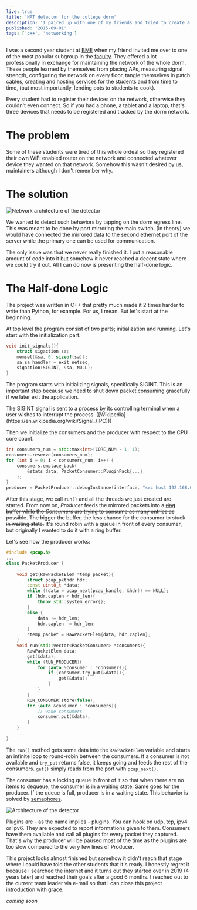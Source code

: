 ```yaml
---
live: true
title: 'NAT detector for the college dorm'
description: 'I paired up with one of my friends and tried to create a very simple tool. We failed.'
published: '2015-09-01'
tags: ['c++', 'networking']
---
```



I was a second year student at [BME](https://vik.bme.hu/en/) when my friend invited me over to
one of the most popular subgroup in the [faculty](https://kszk.bme.hu/). They offered a lot professionally
in exchange for maintaining the network of the whole dorm.
These people learned by themselves from placing APs, measuring signal strength, configuring
the network on every floor, tangle themselves in patch cables, creating and hosting services
for the students and from time to time, (but most importantly, lending pots to students to cook).

Every student had to register their devices on the network, otherwise they couldn't even connect.
So if you had a phone, a tablet and a laptop, that's three devices that needs to be registered and tracked by
the dorm network.

# The problem

Some of these students were tired of this whole ordeal so they registered their own WiFi enabled router
on the network and connected whatever device they wanted on that network.
Somehow this wasn't desired by us, maintainers although I don't remember why.

# The solution

<Image src={architecture} alt='Network architecture of the detector' />

We wanted to detect such behaviors by tapping on the dorm egress line.
This was meant to be done by port mirroring the main switch.
(In theory) we would have connected the mirrored data to the second ethernet port of the server
while the primary one can be used for communication.

The only issue was that we never really finished it. I put a reasonable amount of code into it
but somehow it never reached a decent state where we could try it out.
All I can do now is presenting the half-done logic.

# The Half-done Logic

The project was written in C++ that pretty much made it 2 times harder to write
than Python, for example. For us, I mean. But let's start at the beginning.

At top level the program consist of two parts; initialization and running.
Let's start with the initialization part.

```cpp
void init_signals(){
    struct sigaction sa;
    memset(&sa, 0, sizeof(sa));
    sa.sa_handler = exit_netsec;
    sigaction(SIGINT, &sa, NULL);
}
```

The program starts with initializing signals, specifically SIGINT.
This is an important step because we need to shut down packet consuming gracefully
if we later exit the application.

<InfoBox>
  The SIGINT signal is sent to a process by its controlling terminal when a user wishes to interrupt the process.
  ([Wikipedia](https://en.wikipedia.org/wiki/Signal_(IPC)))
</InfoBox>

Then we initialize the consumers and the producer with respect to the CPU core count.

```cpp
int consumers_num = std::max<int>(CORE_NUM - 1, 1);
consumers.reserve(consumers_num);
for (int i = 0; i < consumers_num; i++) {
    consumers.emplace_back(
        &stats_data, PacketConsumer::PluginPack{...}
    );
}
producer = PacketProducer::debugInstance(interface, "src host 192.168.0.100");
```

After this stage, we call `run()` and all the threads we just created are started.
From now on, _Producer_ feeds the mirrored packets into a ~~[ring buffer](https://en.wikipedia.org/wiki/Circular_buffer)
while the _Consumers_ are trying to consume as many entries as possible.
The bigger the buffer, the less chance for the consumer to stuck in waiting state.~~
It's round robin with a queue in front of every consumer,
but originally I wanted to do it with a ring buffer.

Let's see how the producer works:

```cpp
#include <pcap.h>
...
class PacketProducer {
    ...
    void get(RawPacketElem *temp_packet){
        struct pcap_pkthdr hdr;
        const uint8_t *data;
        while ((data = pcap_next(pcap_handle, &hdr)) == NULL);
        if (hdr.caplen < hdr_len){
            throw std::system_error{};
        }
        else {
            data += hdr_len;
            hdr.caplen -= hdr_len;
        }
        *temp_packet = RawPacketElem{data, hdr.caplen};
    }
    void run(std::vector<PacketConsumer> *consumers){
        RawPacketElem data;
        get(&data);
        while (RUN_PRODUCER){
            for (auto &consumer : *consumers){
                if (consumer.try_put(&data)){
                    get(&data);
                }
            }
        }
        RUN_CONSUMER.store(false);
        for (auto &consumer : *consumers){
            // wake consumers
            consumer.put(&data);
        }
    }
    ...
}
```

The `run()` method gets some data into the `RawPacketElem` variable and
starts an infinite loop to round-robin between the consumers.
If a consumer is not available and `try_put` returns false,
it keeps going and feeds the rest of the consumers.
`get()` simply reads from the port with `pcap_next()`.

The consumer has a locking queue in front of it so that when there are no
items to dequeue, the consumer is in a waiting state.
Same goes for the producer. If the queue is full, producer is in a waiting state.
This behavior is solved by [semaphores](<https://en.wikipedia.org/wiki/Semaphore_(programming)#Semaphores_vs._mutexes>).

<Image src={architecture2} alt='Architecture of the detector' />

Plugins are - as the name implies - plugins. You can hook on udp, tcp, ipv4 or ipv6.
They are expected to report informations given to them.
Consumers have them available and call all plugins for every packet they captured.
That's why the producer will be paused most of the time as the plugins
are too slow compared to the very few lines of Producer.

This project looks almost finished but somehow it didn't reach that stage
where I could have told the other students that it's ready.
I honestly regret it because I searched the internet and
it turns out they started over in 2019 (4 years later) and reached their goals after a good 6 months.
I reached out to the current team leader via e-mail so that I can close this project introduction
with grace.

_coming soon_

<GitHub url='https://github.com/jbebe/netsec' />
